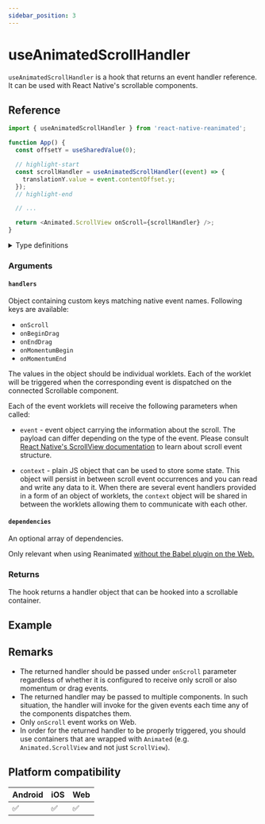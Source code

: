 ```yaml
---
sidebar_position: 3
---
```


# useAnimatedScrollHandler

`useAnimatedScrollHandler` is a hook that returns an event handler reference. It can be used with React Native's scrollable components.

## Reference

```js
import { useAnimatedScrollHandler } from 'react-native-reanimated';

function App() {
  const offsetY = useSharedValue(0);

  // highlight-start
  const scrollHandler = useAnimatedScrollHandler((event) => {
    translationY.value = event.contentOffset.y;
  });
  // highlight-end

  // ...

  return <Animated.ScrollView onScroll={scrollHandler} />;
}
```

<details>
<summary>Type definitions</summary>

```typescript
interface ScrollHandlers<Context extends Record<string, unknown>> {
  onScroll?: ScrollHandler<Context>;
  onBeginDrag?: ScrollHandler<Context>;
  onEndDrag?: ScrollHandler<Context>;
  onMomentumBegin?: ScrollHandler<Context>;
  onMomentumEnd?: ScrollHandler<Context>;
}

function useAnimatedScrollHandler<Context extends Record<string, unknown>>(
  handlers: ScrollHandler<Context> | ScrollHandlers<Context>,
  dependencies?: DependencyList
): ScrollHandlerProcessed<Context>;

type EventHandlerProcessed<
  Event extends object,
  Context extends Record<string, unknown> = never
> = (event: Event, context?: Context) => void;

type ScrollHandler<
  Context extends Record<string, unknown> = Record<string, unknown>
> = (event: ReanimatedScrollEvent, context: Context) => void;

type ScrollHandlerProcessed<
  Context extends Record<string, unknown> = Record<string, unknown>
> = EventHandlerProcessed<RNNativeScrollEvent, Context>;
```

</details>

### Arguments

#### `handlers`

Object containing custom keys matching native event names. Following keys are available:

- `onScroll`
- `onBeginDrag`
- `onEndDrag`
- `onMomentumBegin`
- `onMomentumEnd`

The values in the object should be individual worklets.
Each of the worklet will be triggered when the corresponding event is dispatched on the connected Scrollable component.

Each of the event worklets will receive the following parameters when called:

- `event` - event object carrying the information about the scroll.
  The payload can differ depending on the type of the event.
  Please consult [React Native's ScrollView documentation](https://reactnative.dev/docs/scrollview) to learn about scroll event structure.

- `context` - plain JS object that can be used to store some state.
  This object will persist in between scroll event occurrences and you can read and write any data to it.
  When there are several event handlers provided in a form of an object of worklets, the `context` object will be shared in between the worklets allowing them to communicate with each other.

#### `dependencies` <Optional />

An optional array of dependencies.

Only relevant when using Reanimated [without the Babel plugin on the Web.](/docs/guides/web-support/#web-without-the-babel-plugin)

### Returns

The hook returns a handler object that can be hooked into a scrollable container.

## Example


<InteractiveExample
  src={AnimatedScrollHandlerSrc}
  component={AnimatedScrollHandler}
/>

## Remarks

- The returned handler should be passed under `onScroll` parameter regardless of whether it is configured to receive only scroll or also momentum or drag events.
- The returned handler may be passed to multiple components. In such situation, the handler will invoke for the given events each time any of the components dispatches them.
- Only `onScroll` event works on Web.
- In order for the returned handler to be properly triggered, you should use containers that are wrapped with `Animated` (e.g. `Animated.ScrollView` and not just `ScrollView`).

## Platform compatibility

<div className="platform-compatibility">

| Android | iOS | Web |
| ------- | --- | --- |
| ✅      | ✅  | ✅  |

</div>
